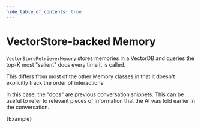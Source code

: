```yaml
---
hide_table_of_contents: true
---
```



# VectorStore-backed Memory

`VectorStoreRetrieverMemory` stores memories in a VectorDB and queries the top-K most "salient" docs every time it is called.

This differs from most of the other Memory classes in that it doesn't explicitly track the order of interactions.

In this case, the "docs" are previous conversation snippets. This can be useful to refer to relevant pieces of information that the AI was told earlier in the conversation.

<CodeBlock language="typescript">{Example}</CodeBlock>
